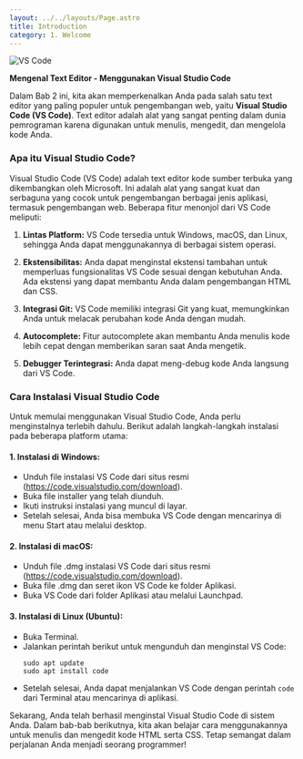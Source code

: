 ```yaml
---
layout: ../../layouts/Page.astro
title: Introduction
category: 1. Welcome
---
```


<img src="https://www.freecodecamp.org/news/content/images/2021/08/vscode.png" alt="VS Code" />

**Mengenal Text Editor - Menggunakan Visual Studio Code**

Dalam Bab 2 ini, kita akan memperkenalkan Anda pada salah satu text editor yang paling populer untuk pengembangan web, yaitu **Visual Studio Code (VS Code)**. Text editor adalah alat yang sangat penting dalam dunia pemrograman karena digunakan untuk menulis, mengedit, dan mengelola kode Anda.

### Apa itu Visual Studio Code?

Visual Studio Code (VS Code) adalah text editor kode sumber terbuka yang dikembangkan oleh Microsoft. Ini adalah alat yang sangat kuat dan serbaguna yang cocok untuk pengembangan berbagai jenis aplikasi, termasuk pengembangan web. Beberapa fitur menonjol dari VS Code meliputi:

1. **Lintas Platform:** VS Code tersedia untuk Windows, macOS, dan Linux, sehingga Anda dapat menggunakannya di berbagai sistem operasi.

2. **Ekstensibilitas:** Anda dapat menginstal ekstensi tambahan untuk memperluas fungsionalitas VS Code sesuai dengan kebutuhan Anda. Ada ekstensi yang dapat membantu Anda dalam pengembangan HTML dan CSS.

3. **Integrasi Git:** VS Code memiliki integrasi Git yang kuat, memungkinkan Anda untuk melacak perubahan kode Anda dengan mudah.

4. **Autocomplete:** Fitur autocomplete akan membantu Anda menulis kode lebih cepat dengan memberikan saran saat Anda mengetik.

5. **Debugger Terintegrasi:** Anda dapat meng-debug kode Anda langsung dari VS Code.

### Cara Instalasi Visual Studio Code

Untuk memulai menggunakan Visual Studio Code, Anda perlu menginstalnya terlebih dahulu. Berikut adalah langkah-langkah instalasi pada beberapa platform utama:

#### **1. Instalasi di Windows:**

   - Unduh file instalasi VS Code dari situs resmi (https://code.visualstudio.com/download).
   - Buka file installer yang telah diunduh.
   - Ikuti instruksi instalasi yang muncul di layar.
   - Setelah selesai, Anda bisa membuka VS Code dengan mencarinya di menu Start atau melalui desktop.

#### **2. Instalasi di macOS:**

   - Unduh file .dmg instalasi VS Code dari situs resmi (https://code.visualstudio.com/download).
   - Buka file .dmg dan seret ikon VS Code ke folder Aplikasi.
   - Buka VS Code dari folder Aplikasi atau melalui Launchpad.

#### **3. Instalasi di Linux (Ubuntu):**

   - Buka Terminal.
   - Jalankan perintah berikut untuk mengunduh dan menginstal VS Code:
     ```
     sudo apt update
     sudo apt install code
     ```
   - Setelah selesai, Anda dapat menjalankan VS Code dengan perintah `code` dari Terminal atau mencarinya di aplikasi.

Sekarang, Anda telah berhasil menginstal Visual Studio Code di sistem Anda. Dalam bab-bab berikutnya, kita akan belajar cara menggunakannya untuk menulis dan mengedit kode HTML serta CSS. Tetap semangat dalam perjalanan Anda menjadi seorang programmer!
<div class="flex gap-3 w-full ">
<Prev title="Pengantar" href="/1-hari-jadi-programmer" />
<Next title="Astro Framework" href="/1-hari-jadi-programmer/astro-framework" />
</div>